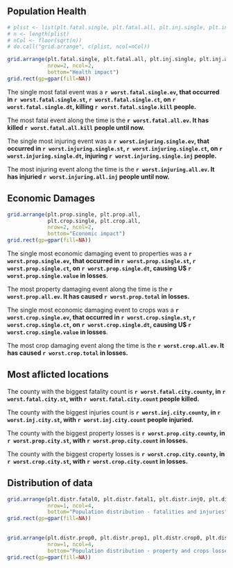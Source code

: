 
## Population Health


```r

# plist <- list(plt.fatal.single, plt.fatal.all, plt.inj.single, plt.inj.all)
# n <- length(plist)
# nCol <- floor(sqrt(n))
# do.call("grid.arrange", c(plist, ncol=nCol))

grid.arrange(plt.fatal.single, plt.fatal.all, plt.inj.single, plt.inj.all, 
             nrow=2, ncol=2,
             bottom="Health impact")
grid.rect(gp=gpar(fill=NA))
```



The single most fatal event was a **`r worst.fatal.single.ev`, that occurred in `r worst.fatal.single.st`, `r worst.fatal.single.ct`, on `r worst.fatal.single.dt`, killing `r worst.fatal.single.kill` people.**


The most fatal event along the time is the **`r worst.fatal.all.ev`. It has killed `r worst.fatal.all.kill` people until now.**


The single most injuring event was a **`r worst.injuring.single.ev`, that occurred in `r worst.injuring.single.st`, `r worst.injuring.single.ct`, on `r worst.injuring.single.dt`, injuring `r worst.injuring.single.inj` people.**

The most injuring event along the time is the **`r worst.injuring.all.ev`. It has injuried `r worst.injuring.all.inj` people until now.**

## Economic Damages


```r
grid.arrange(plt.prop.single, plt.prop.all,
             plt.crop.single, plt.crop.all,
             nrow=2, ncol=2,
             bottom="Economic impact")
grid.rect(gp=gpar(fill=NA))
```


The single most economic damaging  event to properties was a **`r worst.prop.single.ev`, that occurred in `r worst.prop.single.st`, `r worst.prop.single.ct`, on `r worst.prop.single.dt`, causing U$ `r worst.prop.single.value` in losses**.


The most property damaging event along the time is the **`r worst.prop.all.ev`. It has caused `r worst.prop.total` in losses.**


The single most economic damaging  event to crops was a **`r worst.crop.single.ev`, that occurred in `r worst.crop.single.st`, `r worst.crop.single.ct`, on `r worst.crop.single.dt`, causing U$ `r worst.crop.single.value` in losses**.


The most crop damaging event along the time is the **`r worst.crop.all.ev`. It has caused `r worst.crop.total` in losses.**


## Most aflicted locations

The county with the biggest fatality count is **`r worst.fatal.city.county`, in  `r worst.fatal.city.st`, with `r worst.fatal.city.count` people killed.**


The county with the biggest injuries count is **`r worst.inj.city.county`, in  `r worst.inj.city.st`, with `r worst.inj.city.count` people injuried.**

The county with the biggest property losses is **`r worst.prop.city.county`, in  `r worst.prop.city.st`, with `r worst.prop.city.count` in losses.**

The county with the biggest croperty losses is **`r worst.crop.city.county`, in  `r worst.crop.city.st`, with `r worst.crop.city.count` in losses.**


## Distribution of data

```r
grid.arrange(plt.distr.fatal0, plt.distr.fatal1, plt.distr.inj0, plt.distr.inj1, 
             nrow=1, ncol=4, 
             bottom="Population distribution - fatalities and injuries")
grid.rect(gp=gpar(fill=NA))             
             
             
grid.arrange(plt.distr.prop0, plt.distr.prop1, plt.distr.crop0, plt.distr.crop1, 
             nrow=1, ncol=4, 
             bottom="Population distribution - property and crops losses")
grid.rect(gp=gpar(fill=NA))   
```
